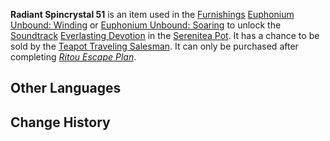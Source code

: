 {{Item Infobox
|id           = 141051
|image        = Item Radiant Spincrystal.png
|type         = Adventure Items
|group        = Radiant Spincrystals
|rarity       = 4
|invCategory  = Precious Items
|description  = This wondrous crystal contains a certain rhythm, like something beautiful woven from delicate silk. These items can be found throughout the mainland or from merchants who collect curios. The tune held within this crystal can be revivified in your [[Serenitea Pot]] using either "[[Euphonium Unbound: Winding]]" or "[[Euphonium Unbound: Soaring]]." The tune contained within this [[Radiant Spincrystal]] is "[[Everlasting Devotion]]."
|source1      = [[Chubby]]
|track        = Everlasting Devotion
}}
'''Radiant Spincrystal 51''' is an item used in the [[Furnishings]] [[Euphonium Unbound: Winding]] or [[Euphonium Unbound: Soaring]] to unlock the [[Soundtrack]] [[Everlasting Devotion]] in the [[Serenitea Pot]]. It has a chance to be sold by the [[Teapot Traveling Salesman]]. It can only be purchased after completing ''[[Ritou Escape Plan]]''.

==Other Languages==
{{Other Languages
|default_hidden = 1
|en      = Radiant Spincrystal 51
|zhs     = 旋曜玉帛・其五十一
|zhs_rm  = Xuán Yào Yùbó - Qí Wǔshíyī
|zht     = 旋曜玉帛・其五十一
|zht_rm  = Xuán Yào Yùbó - Qí Wǔshíyī
|ja      = 旋曜玉帛・51
|ja_rm   = Sen'you Gyokuhaku - Gojuuichi{{Assumed}}
|ko      = 빛나는 결정・51
|ko_rm   = Bitnaneun Gyeoljeong 51
|es      = Girocristal radiante (51)
|fr      = Gyrocristal radiant 51
|ru      = Лучистый кристалл {{tt|51|}}
|th      = Radiant Spincrystal 51
|vi      = Ngọc Thạch Âm Vang 51
|de      = Strahlender Drehkristall LI
|id      = Radiant Spincrystal 51
|pt      = Cristal Rodopiante Radiante 51
}}

==Change History==
{{Change History|2.6}}
